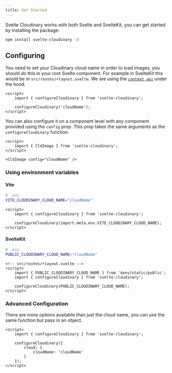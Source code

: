 ```yaml
---
title: Get Started
---
```


Svelte Cloudinary works with both Svelte and SvelteKit, you can get started by installing the package:

```bash title="Install dependencies..."
npm install svelte-cloudinary -D
```

## Configuring

You need to set your Cloudinary cloud name in order to load images, you should do this in your root Svelte component. For example in SvelteKit this would be in `src/routes/+layout.svelte`. We are using the [`context api`](https://learn.svelte.dev/tutorial/context-api) under the hood.

```svelte
<script>
    import { configureCloudinary } from 'svelte-cloudinary';

    configureCloudinary('cloudName');
</script>
```

You can also configure it on a component level with any component provided using the `config` prop. This prop takes the same arguments as the `configureCloudinary` function.

```svelte
<script>
    import { CldImage } from 'svelte-cloudinary';
</script>

<CldImage config="cloudName" />
```

### Using environment variables

#### Vite

```bash
# .env
VITE_CLOUDINARY_CLOUD_NAME="cloudName"
```

```svelte
<script>
    import { configureCloudinary } from 'svelte-cloudinary';

    configureCloudinary(import.meta.env.VITE_CLOUDINARY_CLOUD_NAME);
</script>
```

#### SvelteKit

```bash
# .env
PUBLIC_CLOUDINARY_CLOUD_NAME="cloudName"
```

```svelte
<!-- src/routes/+layout.svelte -->
<script>
    import { PUBLIC_CLOUDINARY_CLOUD_NAME } from '$env/static/public';
    import { configureCloudinary } from 'svelte-cloudinary';

    configureCloudinary(PUBLIC_CLOUDINARY_CLOUD_NAME);
</script>
```

### Advanced Configuration

There are more options available than just the cloud name, you can use the same function but pass in an object.

```svelte
<script>
    import { configureCloudinary } from 'svelte-cloudinary';

    configureCloudinary({
        cloud: {
            cloudName: 'cloudName'
        }
    });
</script>
```

